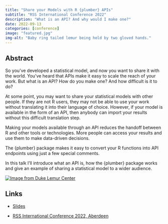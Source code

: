 ```yaml
---
title: "Share your Models with R {plumber} APIs"
subtitle: "RSS International Conference 2022"
description: "What is an API? And why would I make one?"
date: 2022-09-13
categories: [conference]
image: "featured.jpg"
img-alt: "Baby ring tailed lemur being held by two gloved hands."
---
```


## Abstract

So you've developed a statistical model, and now you want to share it with the world. You've heard that APIs make it easy to scale the reach of your work. But what is an API? How do you make one? And how difficult is it to do?

At some point, you may want to share your statistical models with other people. If they are not R users, they may not be able to use your work without translating it into their language of choice. However, if your model is available in the form of an API, then anybody can import your results without this difficult translation step.

Making your models available through an API reduces the handoff between R and other tools or technologies. More people can access your results and use them to make data-driven decisions.

The {plumber} package makes it easy to convert your R functions into API endpoints using just a few special comments.

In this talk I'll introduce what an API is, how the {plumber} package works and give an example of sharing a statistical model to a wider audience.

[![Image from Duke Lemur Center](featured.jpg){fig-alt="Baby ring tailed lemur being held by two gloved hands."}](https://lemur.duke.edu/discover/meet-the-lemurs/red-collared-lemur/)

## Links

-   [Slides](https://statsrhian.github.io/presentations/2022/2022-09-13-plumber/2022-09-13-plumber.html)

-   [RSS International Conference 2022, Aberdeen](https://rss.org.uk/training-events/conference2022/)
